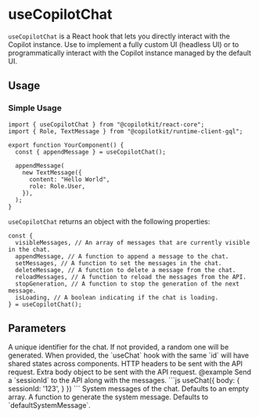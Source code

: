 


# useCopilotChat

`useCopilotChat` is a React hook that lets you directly interact with the
Copilot instance. Use to implement a fully custom UI (headless UI) or to
programmatically interact with the Copilot instance managed by the default
UI.
 
## Usage
 
### Simple Usage
 
```tsx
import { useCopilotChat } from "@copilotkit/react-core";
import { Role, TextMessage } from "@copilotkit/runtime-client-gql";
 
export function YourComponent() {
  const { appendMessage } = useCopilotChat();
 
  appendMessage(
    new TextMessage({
      content: "Hello World",
      role: Role.User,
    }),
  );
}
```
 
`useCopilotChat` returns an object with the following properties:
 
```tsx
const {
  visibleMessages, // An array of messages that are currently visible in the chat.
  appendMessage, // A function to append a message to the chat.
  setMessages, // A function to set the messages in the chat.
  deleteMessage, // A function to delete a message from the chat.
  reloadMessages, // A function to reload the messages from the API.
  stopGeneration, // A function to stop the generation of the next message.
  isLoading, // A boolean indicating if the chat is loading.
} = useCopilotChat();
```

## Parameters

<PropertyReference name="id" type="string"  > 
A unique identifier for the chat. If not provided, a random one will be
  generated. When provided, the `useChat` hook with the same `id` will
  have shared states across components.
</PropertyReference>

<PropertyReference name="headers" type="Record<string, string> | Headers"  > 
HTTP headers to be sent with the API request.
</PropertyReference>

<PropertyReference name="body" type="object"  > 
Extra body object to be sent with the API request.
  @example
  Send a `sessionId` to the API along with the messages.
  ```js
  useChat({
    body: {
      sessionId: '123',
    }
  })
  ```
</PropertyReference>

<PropertyReference name="initialMessages" type="Message[]"  > 
System messages of the chat. Defaults to an empty array.
</PropertyReference>

<PropertyReference name="makeSystemMessage" type="SystemMessageFunction"  > 
A function to generate the system message. Defaults to `defaultSystemMessage`.
</PropertyReference>

